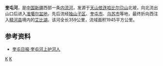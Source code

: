 '''奎屯河'''，是[[中国|中国]][[新疆|新疆]]西部一条[[内流河|内流河]]，发源于[[天山|天山]][[依连哈比尔尕山|依连哈比尔尕山]]北坡，向北流出山口后进入[[准噶尔盆地|准噶尔盆地]]，先后流经[[独山子区|独山子区]]、[[奎屯市|奎屯市]]、[[乌苏市|乌苏市]]等地，最终折向西注入[[精河县|精河县]]境内的[[艾比湖|艾比湖]]。该河全长359公里，流域面积1945平方公里。

==参考资料==
*[http://bt.xinhuanet.com/2009-06/04/content_16713528.htm 奎屯日报·奎屯河上护河人]{{dead link|date=2017年12月 |bot=InternetArchiveBot |fix-attempted=yes }}

[[Category:新疆河流|K]]
[[Category:内流河|K]]